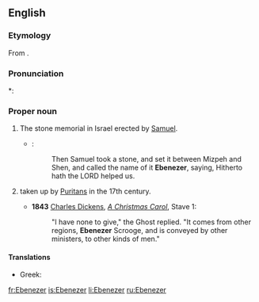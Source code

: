 ==English==
{{wikipedia}}
===Etymology===
From {{etyl|he}} {{term|אבן העזר|אֶבֶן הָעֵזֶר|stone of help|sc=Hebr|tr=éven-ha`éizer}}.

===Pronunciation===
*: {{rhymes|iːzə(r)}}

===Proper noun===
{{en-proper noun}}

# {{biblical}} The stone memorial in Israel erected by  [[Samuel]].
#* {{RQ:Authorized Version|1 Samuel|7|12}}:
#*: Then Samuel took a stone, and set it between Mizpeh and Shen, and called the name of it '''Ebenezer''', saying, Hitherto hath the LORD helped us.
# {{given name|male|from=Hebrew}} taken up by [[Puritans]] in the 17th century.
#* '''1843''' [[w:Charles Dickens|Charles Dickens]], ''[[s:A Christmas Carol|A Christmas Carol]]'', Stave 1:
#*: "I have none to give," the Ghost replied. "It comes from other regions, '''Ebenezer''' Scrooge, and is conveyed by other ministers, to other kinds of men."

====Translations====
{{trans-top|male given name}}
* Greek: {{t-|el|Εμπενίζερ|tr=Ebenízer|sc=Grek}}
{{trans-mid}}
{{trans-bottom}}

[[fr:Ebenezer]]
[[is:Ebenezer]]
[[li:Ebenezer]]
[[ru:Ebenezer]]